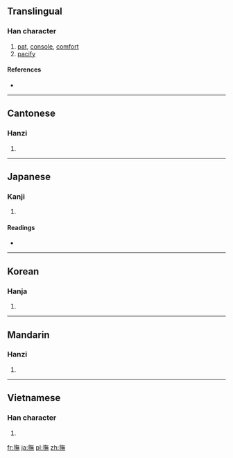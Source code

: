{{also|抚|拊}}
==Translingual==

===Han character===
{{Han char|rn=64|rad=手|as=12|sn=15|four=5803<sub>1</sub>|canj=手人廿火 (QOTF)}}

# [[pat]], [[console]], [[comfort]]
# [[pacify]]

====References====
* {{Han ref|kx=0456.090|dkj=12743|dj=0805.070|hdz=31958.060|uh=64AB|ud=25771|bh=BCBE|bd=48318}}

----

==Cantonese==

===Hanzi===
{{yue-hanzi|jyut=|y=fu2|sim=抚}}

# {{defn|Cantonese|sort=手12}}

----

==Japanese==

===Kanji===
{{ja-kanji|grade=|rs=手12}}

# {{defn|Japanese|sort=手12}}

====Readings====
* {{ja-readings|on=[[ぶ]] (bu), [[ふ]] (fu)|kun=[[なでる]] (naderu)}}

----

==Korean==

===Hanja===
{{ko-hanja|hangeul=무|eumhun=|rv=mu|mr=mu|y=mu}}

# {{defn|Korean|sort=手12}}

----

==Mandarin==

===Hanzi===
{{cmn-hanzi|sim=抚|pin=[[fǔ]] ([[fu3]])|wg=fu<sup>3</sup>}}

# {{defn|Mandarin|sort=手12}}

----

==Vietnamese==

===Han character===
{{vi-hantu|[[phủ]], [[vỗ]], [[dỗ]], [[vồ]]|rs=手12}}

# {{defn|Vietnamese|sort=手12}}

[[fr:撫]]
[[ja:撫]]
[[pl:撫]]
[[zh:撫]]